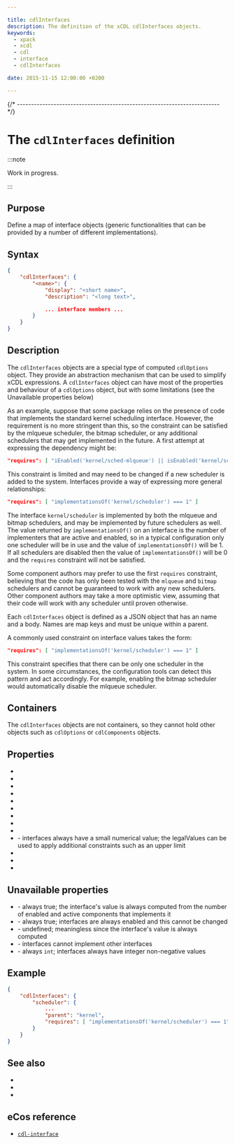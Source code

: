 ```yaml
---

title: cdlInterfaces
description: The definition of the xCDL cdlInterfaces objects.
keywords:
  - xpack
  - xcdl
  - cdl
  - interface
  - cdlInterfaces

date: 2015-11-15 12:00:00 +0200

---
```




{/* ------------------------------------------------------------------------ */}

# The `cdlInterfaces` definition

:::note

Work in progress.

:::

## Purpose

Define a map of interface objects (generic functionalities that can be provided by a number of different implementations).

## Syntax

```json
{
    "cdlInterfaces": {
        "<name>": {
            "display": "<short name>",
            "description": "<long text>",

            ... interface members ...
        }
    }
}
```

## Description

The `cdlInterfaces` objects are a special type of computed `cdlOptions` object. They provide an abstraction mechanism that can be used to simplify xCDL expressions. A `cdlInterfaces` object can have most of the properties and behaviour of a `cdlOptions` object, but with some limitations (see the Unavailable properties below)

As an example, suppose that some package relies on the presence of code that implements the standard kernel scheduling interface. However, the requirement is no more stringent than this, so the constraint can be satisfied by the mlqueue scheduler, the bitmap scheduler, or any additional schedulers that may get implemented in the future. A first attempt at expressing the dependency might be:

```json
"requires": [ "iEnabled('kernel/sched-mlqueue') || isEnabled('kernel/sched-bitmap')" ]
```

This constraint is limited and may need to be changed if a new scheduler is added to the system. Interfaces provide a way of expressing more general relationships:

```json
"requires": [ "implementationsOf('kernel/scheduler') === 1" ]
```

The interface `kernel/scheduler` is implemented by both the mlqueue and bitmap schedulers, and may be implemented by future schedulers as well. The value returned by `implementationsOf()` on an interface is the number of implementers that are active and enabled, so in a typical configuration only one scheduler will be in use and the value of `implementationsOf()` will be 1. If all schedulers are disabled then the value of `implementationsOf()` will be 0 and the `requires` constraint will not be satisfied.

Some component authors may prefer to use the first `requires` constraint, believing that the code has only been tested with the `mlqueue` and `bitmap` schedulers and cannot be guaranteed to work with any new schedulers. Other component authors may take a more optimistic view, assuming that their code will work with any scheduler until proven otherwise.

Each `cdlInterfaces` object is defined as a JSON object that has an name and a body. Names are map keys and must be unique within a parent.

A commonly used constraint on interface values takes the form:

```json
"requires": [ "implementationsOf('kernel/scheduler') === 1" ]
```

This constraint specifies that there can be only one scheduler in the system. In some circumstances, the configuration tools can detect this pattern and act accordingly. For example, enabling the bitmap scheduler would automatically disable the mlqueue scheduler.

## Containers

The `cdlInterfaces` objects are not containers, so they cannot hold other objects such as `cdlOptions` or `cdlComponents` objects.

## Properties

- <PropertyActiveIf objectType="interface"/>
- <PropertyCompilerIncludeFolders objectType="interface"/>
- <PropertyCompilerSourceFiles objectType="interface"/>
- <PropertyDefaultEnabled objectType="interface"/>
- <PropertyDescription objectType="component"/>
- <PropertyDisplay objectType="component"/>
- <PropertyDocsUrl objectType="component"/>
- <PropertyGeneratedDefinition objectType="interface"/>
- <PropertyGeneratedFile objectType="interface"/>
- <MetadataPropertyLink name="legalValues" /> - interfaces always have a small numerical value; the legalValues can be used to apply additional constraints such as an upper limit
- <PropertyParent objectType="interface"/>
- <PropertyRequires objectType="interface"/>
- <PropertyValueFormat objectType="interface"/>

## Unavailable properties

- <MetadataPropertyLink name="computed" /> - always true; the interface's value is always computed from the number of enabled and active components that implements it
- <MetadataPropertyLink name="configurable" /> - always true; interfaces are always enabled and this cannot be changed
- <MetadataPropertyLink name="defaultValue" /> - undefined; meaningless since the interface's value is always computed
- <MetadataPropertyLink name="implements" /> - interfaces cannot implement other interfaces
- <MetadataPropertyLink name="valueType" /> - always `int`; interfaces always have integer non-negative values

## Example

```json
{
    "cdlInterfaces": {
        "scheduler": {
            ...
            "parent": "kernel",
            "requires": [ "implementationsOf('kernel/scheduler') === 1" ]
        }
    }
}
```

## See also

- <MetadataObjectLink name="cdlComponents" />
- <MetadataObjectLink name="cdlOptions" />
- <MetadataObjectLink name="cdlPackage" />

## eCos reference

- [`cdl-interface`](https://ecos.sourceware.org/docs-latest/cdl-guide/ref.cdl-interface.html)
